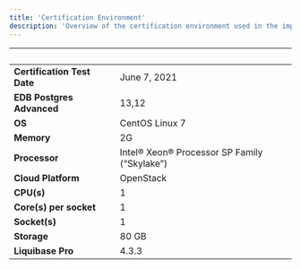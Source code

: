 ```yaml
---
title: 'Certification Environment'
description: 'Overview of the certification environment used in the implementation of Liquibase Pro'
---
```


|  &nbsp;    | &nbsp; |
| ----------- | ----------- |
| **Certification Test Date**      | June 7, 2021       |
| **EDB Postgres Advanced**      | 13,12       |
| **OS**      |  CentOS Linux 7      |
| **Memory**      |  2G      |
| **Processor**   |  Intel® Xeon® Processor SP Family (“Skylake”)       |
| **Cloud Platform**      | OpenStack     |
| **CPU(s)**   |  1     |
| **Core(s) per socket**  |  1     |
| **Socket(s)**  |  1     |
| **Storage**  |  80 GB     |
| **Liquibase Pro**  |  4.3.3     |